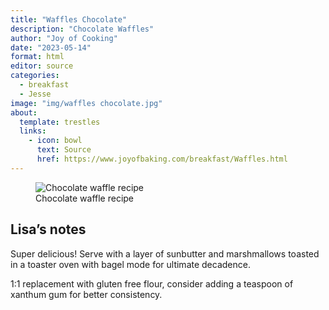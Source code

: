 ```yaml
---
title: "Waffles Chocolate"
description: "Chocolate Waffles"
author: "Joy of Cooking"
date: "2023-05-14"
format: html
editor: source
categories:
  - breakfast
  - Jesse
image: "img/waffles chocolate.jpg"
about:
  template: trestles
  links:
    - icon: bowl
      text: Source
      href: https://www.joyofbaking.com/breakfast/Waffles.html
---
```


![Chocolate waffle recipe](img/waffles chocolate.png)

## Lisa's notes

Super delicious! Serve with a layer of sunbutter and marshmallows toasted in a toaster oven with bagel mode for ultimate decadence. 

1:1 replacement with gluten free flour, consider adding a teaspoon of xanthum gum for better consistency. 
